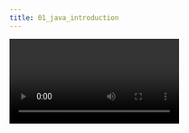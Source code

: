 ```yaml
---
title: 01_java_introduction
---
```


<Steps>
  <video id="bm0OyhwFDuY" />

  <Step>
    ## Why is Java Famous?

    * **Feature-rich & versatile** → used in web apps, mobile apps, desktop apps, games, enterprise systems, etc.
    * **Readable & Maintainable** → syntax is close to English, easier for developers.
    * **WORA (Write Once, Run Anywhere)** → Java programs run on any device with a **JVM (Java Virtual Machine)**.
    * **Rich API** → e.g., **Collection API** makes working with data structures easy.
    * **Strong Exception Handling** → ensures robust and error-tolerant applications.
  </Step>

  <Step>
    ## History of Java

    * Created in **1995** by **James Gosling** at **Sun Microsystems**.
    * Later acquired by **Oracle Corporation**.
    * **New updates** are released approximately **every 6 months**.
  </Step>
</Steps>
